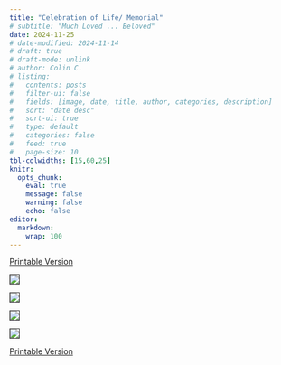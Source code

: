 ```yaml
---
title: "Celebration of Life/ Memorial"
# subtitle: "Much Loved ... Beloved"
date: 2024-11-25
# date-modified: 2024-11-14
# draft: true
# draft-mode: unlink
# author: Colin C.
# listing:
#   contents: posts
#   filter-ui: false
#   fields: [image, date, title, author, categories, description]
#   sort: "date desc"
#   sort-ui: true
#   type: default
#   categories: false
#   feed: true
#   page-size: 10
tbl-colwidths: [15,60,25]
knitr: 
  opts_chunk: 
    eval: true
    message: false
    warning: false
    echo: false
editor: 
  markdown: 
    wrap: 100
---
```


::: {.center}

[Printable Version](https://samsstory.s3.ca-central-1.amazonaws.com/sam_memorial_program.pdf)

:::


![](https://samsstory.s3.ca-central-1.amazonaws.com/sjcc_mem_pg1.jpg){style="border: solid 1px #333;"}

![](https://samsstory.s3.ca-central-1.amazonaws.com/sjcc_mem_pg2.jpg){style="border: solid 1px #333;"}

![](https://samsstory.s3.ca-central-1.amazonaws.com/sjcc_mem_pg3.jpg){style="border: solid 1px #333;"}

![](https://samsstory.s3.ca-central-1.amazonaws.com/sjcc_mem_pg4.jpg){style="border: solid 1px #333;"}

::: {.center}

[Printable Version](https://samsstory.s3.ca-central-1.amazonaws.com/sam_memorial_program.pdf)

:::